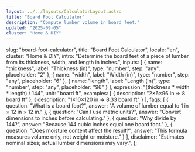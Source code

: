 ```yaml
---
layout: ../../layouts/CalculatorLayout.astro
title: "Board Foot Calculator"
description: "Compute lumber volume in board feet."
updated: "2025-09-05"
cluster: "Home & DIY"
---
```



  slug: "board-foot-calculator",
  title: "Board Foot Calculator",
  locale: "en",
  cluster: "Home & DIY",
  intro: "Determine the board feet of a piece of lumber from its thickness, width, and length in inches.",
  inputs: [
    { name: "thickness", label: "Thickness (in)", type: "number", step: "any", placeholder: "2" },
    { name: "width", label: "Width (in)", type: "number", step: "any", placeholder: "6" },
    { name: "length", label: "Length (in)", type: "number", step: "any", placeholder: "96" }
  ],
  expression: "(thickness * width * length) / 144",
  unit: "board ft",
  examples: [
    { description: "2×6×96 in ⇒ 8 board ft" },
    { description: "1×10×120 in ⇒ 8.33 board ft" }
  ],
  faqs: [
    { question: "What is a board foot?", answer: "A volume of lumber equal to 1 in × 12 in × 12 in." },
    { question: "Can I use metric units?", answer: "Convert dimensions to inches before calculating." },
    { question: "Why divide by 144?", answer: "Because 144 cubic inches equal one board foot." },
    { question: "Does moisture content affect the result?", answer: "This formula measures volume only, not weight or moisture." }
  ],
  disclaimer: "Estimates nominal sizes; actual lumber dimensions may vary.",
};

<Calculator schema={schema} />

